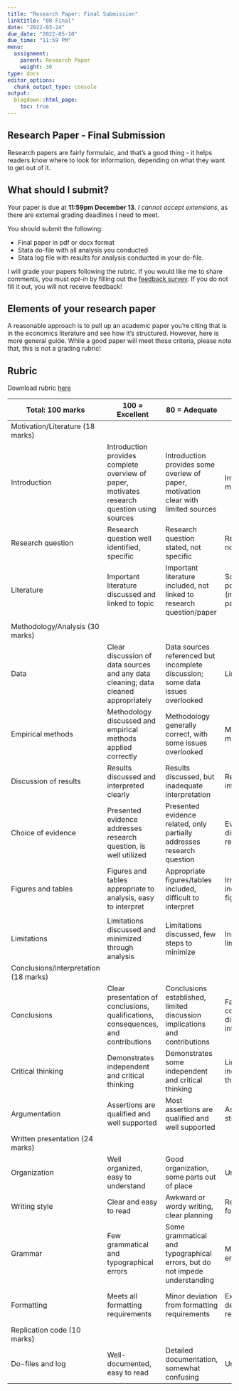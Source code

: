 ```yaml
---
title: "Research Paper: Final Submission"
linktitle: "08 Final"
date: "2022-03-24"
due_date: "2022-05-10"
due_time: "11:59 PM"
menu:
  assignment:
    parent: Research Paper
    weight: 30
type: docs
editor_options: 
  chunk_output_type: console
output:
  blogdown::html_page:
    toc: true
---
```


## Research Paper - Final Submission 


Research papers are fairly formulaic, and that's a good thing - it helps readers know where to look for information, depending on what they want to get out of it. 


## What should I submit? 

Your paper is due at **11:59pm December 13**. *I cannot accept extensions*, as there are external grading deadlines I need to meet. 

You should submit the following: 

 - Final paper in pdf or docx format 
 - Stata do-file with all analysis you conducted 
 - Stata log file with results for analysis conducted in your do-file. 
 
I will grade your papers following the rubric. If you would like me to share comments, you must *opt-in* by filling out the [feedback survey](https://forms.gle/kxGcNvFzzGtduGQ99). If you do not fill it out, you will not receive feedback! 


## Elements of your research paper 

A reasonable approach is to pull up an academic paper you're citing that is in the economics literature and see how it's structured. However, here is more general guide. While a good paper
will meet these criteria, please note that, this is not a grading
rubric!



## Rubric 

Download rubric [here](../materials/RP_Rubric_F20.pdf)

| Total:   100 marks                      | 100 = Excellent                                                                                 | 80 = Adequate                                                                        | 60 = Marginal                                                                         | 40 = Poor                                                             |
|-----------------------------------------|-------------------------------------------------------------------------------------------------|--------------------------------------------------------------------------------------|---------------------------------------------------------------------------------------|-----------------------------------------------------------------------|
| Motivation/Literature (18   marks)      |                                                                                                 |                                                                                      |                                                                                       |                                                                       |
| Introduction                            | Introduction   provides complete overview of paper, motivates research question using   sources | Introduction   provides some overiew of paper, motivation clear with limited sources | Introduction   vague; motivation minimal                                              | Incomplete   introduction, no motivation                              |
| Research   question                     | Research   question well identified, specific                                                   | Research   question stated, not specific                                             | Research   question vague, not answerable                                             | Cannot   identify research question in paper                          |
| Literature                              | Important   literature discussed and linked to topic                                            | Important   literature included, not linked to research question/paper               | Scattered   lit. discussion, poorly linked to topic (missing or irrelevant papers)    | Sparse   literature, not linked to topic                              |
|                                         |                                                                                                 |                                                                                      |                                                                                       |                                                                       |
| Methodology/Analysis (30   marks)       |                                                                                                 |                                                                                      |                                                                                       |                                                                       |
| Data                                    | Clear   discussion of data sources and any data cleaning; data cleaned appropriately            | Data   sources referenced but incomplete discussion; some data issues overlooked     | Limited   discussion of data                                                          | No   discussion of data sources or cleaning                           |
| Empirical   methods                     | Methodology   discussed and empirical methods applied correctly                                 | Methodology   generally correct, with some issues overlooked                         | Major   errors in empirical methods                                                   | Fundamental   misunderstanding of empirical methods/no microdata used |
| Discussion of   results                 | Results   discussed and interpreted clearly                                                     | Results   discussed, but inadequate interpretation                                   | Results   presented without interpretation                                            | Poor   discussion of results, no interpretation                       |
| Choice of   evidence                    | Presented   evidence addresses research question, is well utilized                              | Presented   evidence related, only partially addresses research question             | Evidence   related, but not directly relevant to research question.                   | Evidence   does not address research question                         |
| Figures and   tables                    | Figures   and tables appropriate to analysis, easy to interpret                                 | Appropriate   figures/tables included, difficult to interpret                        | Irrelevant   figures/tables included or key figures/tables missing                    | Insufficient   figures/tables, poorly presented                       |
|                                         |                                                                                                 |                                                                                      |                                                                                       |                                                                       |
| Limitations                             | Limitations   discussed and minimized through analysis                                          | Limitations   discussed, few steps to minimize                                       | Incomplete   discussion of limitations                                                | No   discussion of limitations                                        |
| Conclusions/interpretation   (18 marks) |                                                                                                 |                                                                                      |                                                                                       |                                                                       |
| Conclusions                             | Clear   presentation of conclusions, qualifications, consequences, and contributions            | Conclusions   established, limited discussion implications and contributions         | Fails   to make clear conclusions, limited discussion of interpretation/contributions | Cannot   discern conclusions                                          |
| Critical   thinking                     | Demonstrates   independent and critical thinking                                                | Demonstrates   some independent and critical thinking                                | Limited   evidence of independent and critical thinking                               | No   evidence of independent and critical thinking                    |
| Argumentation                           | Assertions   are qualified and well supported                                                   | Most   assertions are qualified and well supported                                   | Assertions   are overly strong or unsupported                                         | Assertions   made in contrast to evidence or without evidence         |
| Written   presentation (24 marks)       |                                                                                                 |                                                                                      |                                                                                       |                                                                       |
| Organization                            | Well   organized, easy to understand                                                            | Good   organization, some parts out of place                                         | Unclear   organization                                                                | Disorganized,   impedes understanding                                 |
| Writing style                           | Clear   and easy to read                                                                        | Awkward   or wordy writing, clear planning                                           | Readable   but difficult to follow                                                    | Difficult   to understand                                             |
| Grammar                                 | Few   grammatical and typographical errors                                                      | Some   grammatical and typographical errors, but do not impede understanding         | Moderate   grammatical errors/typos                                                   | Frequent   errors impede understanding                                |
| Formatting                              | Meets   all formatting requirements                                                             | Minor   deviation from formatting requirements                                       | Exceeds   page limit/major deviation from formatting requirements                     | Formatting   requirements completely disregarded                      |
| Replication   code (10 marks)           |                                                                                                 |                                                                                      |                                                                                       |                                                                       |
| Do-files and   log                      | Well-documented,   easy to read                                                                 | Detailed   documentation, somewhat confusing                                         | Unclear   documentation                                                               | Little   to no documentation                                          |
